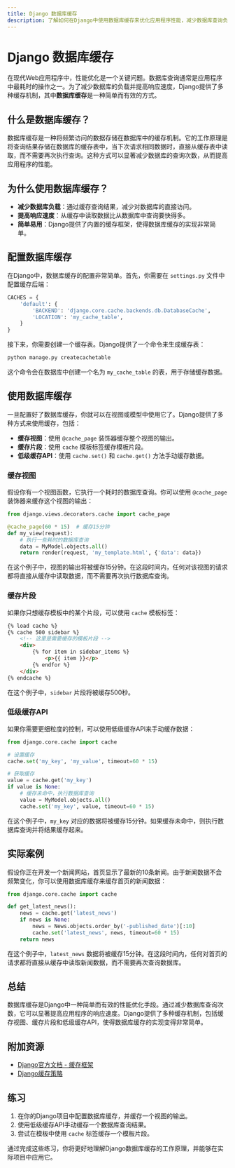 ```yaml
---
title: Django 数据库缓存
description: 了解如何在Django中使用数据库缓存来优化应用程序性能，减少数据库查询负载。
---
```


# Django 数据库缓存

在现代Web应用程序中，性能优化是一个关键问题。数据库查询通常是应用程序中最耗时的操作之一。为了减少数据库的负载并提高响应速度，Django提供了多种缓存机制，其中**数据库缓存**是一种简单而有效的方式。

## 什么是数据库缓存？

数据库缓存是一种将频繁访问的数据存储在数据库中的缓存机制。它的工作原理是将查询结果存储在数据库的缓存表中，当下次请求相同数据时，直接从缓存表中读取，而不需要再次执行查询。这种方式可以显著减少数据库的查询次数，从而提高应用程序的性能。

## 为什么使用数据库缓存？

- **减少数据库负载**：通过缓存查询结果，减少对数据库的直接访问。
- **提高响应速度**：从缓存中读取数据比从数据库中查询要快得多。
- **简单易用**：Django提供了内置的缓存框架，使得数据库缓存的实现非常简单。

## 配置数据库缓存

在Django中，数据库缓存的配置非常简单。首先，你需要在 `settings.py` 文件中配置缓存后端：

```python
CACHES = {
    'default': {
        'BACKEND': 'django.core.cache.backends.db.DatabaseCache',
        'LOCATION': 'my_cache_table',
    }
}
```

接下来，你需要创建一个缓存表。Django提供了一个命令来生成缓存表：

```bash
python manage.py createcachetable
```

这个命令会在数据库中创建一个名为 `my_cache_table` 的表，用于存储缓存数据。

## 使用数据库缓存

一旦配置好了数据库缓存，你就可以在视图或模型中使用它了。Django提供了多种方式来使用缓存，包括：

- **缓存视图**：使用 `@cache_page` 装饰器缓存整个视图的输出。
- **缓存片段**：使用 `cache` 模板标签缓存模板片段。
- **低级缓存API**：使用 `cache.set()` 和 `cache.get()` 方法手动缓存数据。

### 缓存视图

假设你有一个视图函数，它执行一个耗时的数据库查询。你可以使用 `@cache_page` 装饰器来缓存这个视图的输出：

```python
from django.views.decorators.cache import cache_page

@cache_page(60 * 15)  # 缓存15分钟
def my_view(request):
    # 执行一些耗时的数据库查询
    data = MyModel.objects.all()
    return render(request, 'my_template.html', {'data': data})
```

在这个例子中，视图的输出将被缓存15分钟。在这段时间内，任何对该视图的请求都将直接从缓存中读取数据，而不需要再次执行数据库查询。

### 缓存片段

如果你只想缓存模板中的某个片段，可以使用 `cache` 模板标签：

```html
{% load cache %}
{% cache 500 sidebar %}
    <!-- 这里是需要缓存的模板片段 -->
    <div>
        {% for item in sidebar_items %}
            <p>{{ item }}</p>
        {% endfor %}
    </div>
{% endcache %}
```

在这个例子中，`sidebar` 片段将被缓存500秒。

### 低级缓存API

如果你需要更细粒度的控制，可以使用低级缓存API来手动缓存数据：

```python
from django.core.cache import cache

# 设置缓存
cache.set('my_key', 'my_value', timeout=60 * 15)

# 获取缓存
value = cache.get('my_key')
if value is None:
    # 缓存未命中，执行数据库查询
    value = MyModel.objects.all()
    cache.set('my_key', value, timeout=60 * 15)
```

在这个例子中，`my_key` 对应的数据将被缓存15分钟。如果缓存未命中，则执行数据库查询并将结果缓存起来。

## 实际案例

假设你正在开发一个新闻网站，首页显示了最新的10条新闻。由于新闻数据不会频繁变化，你可以使用数据库缓存来缓存首页的新闻数据：

```python
from django.core.cache import cache

def get_latest_news():
    news = cache.get('latest_news')
    if news is None:
        news = News.objects.order_by('-published_date')[:10]
        cache.set('latest_news', news, timeout=60 * 15)
    return news
```

在这个例子中，`latest_news` 数据将被缓存15分钟。在这段时间内，任何对首页的请求都将直接从缓存中读取新闻数据，而不需要再次查询数据库。

## 总结

数据库缓存是Django中一种简单而有效的性能优化手段。通过减少数据库查询次数，它可以显著提高应用程序的响应速度。Django提供了多种缓存机制，包括缓存视图、缓存片段和低级缓存API，使得数据库缓存的实现变得非常简单。

## 附加资源

- [Django官方文档 - 缓存框架](https://docs.djangoproject.com/en/stable/topics/cache/)
- [Django缓存策略](https://docs.djangoproject.com/en/stable/topics/cache/#cache-strategies)

## 练习

1. 在你的Django项目中配置数据库缓存，并缓存一个视图的输出。
2. 使用低级缓存API手动缓存一个数据库查询结果。
3. 尝试在模板中使用 `cache` 标签缓存一个模板片段。

通过完成这些练习，你将更好地理解Django数据库缓存的工作原理，并能够在实际项目中应用它。